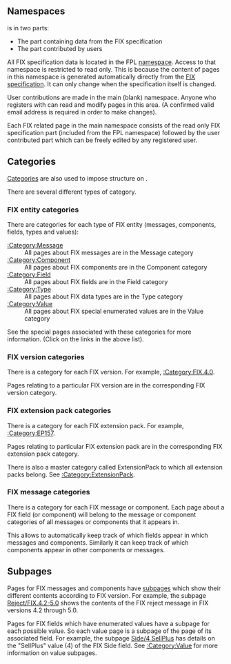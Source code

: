 ==Namespaces==

{{SITENAME}} is in two parts:
* The part containing data from the FIX specification
* The part contributed by users

All FIX specification data is located in the FPL [http://www.mediawiki.org/wiki/Help:Namespaces namespace]. Access to that namespace is restricted to read only. This is because the content of pages in this namespace is generated automatically directly from the [http://fixprotocol.org FIX specification]. It can only change when the specification itself is changed.

User contributions are made in the main (blank) namespace. Anyone who registers with {{SITENAME}} can read and modify pages in this area.
(A confirmed valid email address is required in order to make changes).

Each FIX related page in the {{SITENAME}} main namespace consists of the read only FIX specification part (included from the FPL namespace)
followed by the user contributed part which can be freely edited by any registered user.

==Categories==

[http://www.mediawiki.org/wiki/Help:Categories Categories] are also used to impose structure on {{SITENAME}}.

There are several different types of category.

===FIX entity categories===

There are categories for each type of FIX entity (messages, components, fields, types and values):
; [[:Category:Message]]
: All pages about FIX messages are in the Message category
; [[:Category:Component]]
: All pages about FIX components are in the Component category
; [[:Category:Field]]
: All pages about FIX fields are in the Field category
; [[:Category:Type]]
: All pages about FIX data types are in the Type category
; [[:Category:Value]]
: All pages about FIX special enumerated values are in the Value category

See the special pages associated with these categories for more information. (Click on the links in the above list).

===FIX version categories===

There is a category for each FIX version.
For example, [[:Category:FIX.4.0]].

Pages relating to a particular FIX version are in the corresponding FIX version category.

===FIX extension pack categories===

There is a category for each FIX extension pack.
For example, [[:Category:EP157]].

Pages relating to particular FIX extension pack are in the corresponding FIX extension pack category.

There is also a master category called ExtensionPack to which all extension packs belong. See [[:Category:ExtensionPack]].

===FIX message categories===

There is a category for each FIX message or component.
Each page about a FIX field (or component) will belong to the message or component categories of all messages or components that it appears in.

This allows {{SITENAME}} to automatically keep track of which fields appear in which messages and components. Similarly it can keep track of which components appear in other components or messages.

==Subpages==

Pages for FIX messages and components have [http://www.mediawiki.org/wiki/Help:Subpages subpages] which show their different contents according to FIX version.
For example, the subpage [[Reject/FIX.4.2-5.0]] shows the contents of the FIX reject message in FIX versions 4.2 through 5.0.

Pages for FIX fields which have enumerated values have a subpage for each possible value. So each {{SITENAME}} value page is a subpage of the page of its associated field.
For example, the subpage [[Side/4 SellPlus]] has details on the "SellPlus" value (4) of the FIX Side field.
See [[:Category:Value]] for more information on value subpages.
